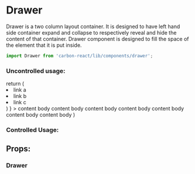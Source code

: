 
<Meta title="Design System/Drawer" />

# Drawer
Drawer is a two column layout container.
It is designed to have left hand side container expand and collapse to respectively reveal and hide the content of that container.
Drawer component is designed to fill the space of the element that it is put inside.

```javascript
import Drawer from 'carbon-react/lib/components/drawer';
```

### Uncontrolled usage:

<Preview>
  <Story name="default" parameters={{ info: { disable: true }}} >
    return (
      <Drawer
        expandedWidth='40%'
        animationDuration={ '500ms' }
        sidebar={ (
          <ul>
            <li>link a</li>
            <li>link b</li>
            <li>link c</li>
          </ul>
        ) }
      >
        content body content body content body content body content body content body content body
      </Drawer>
    )
  </Story>
</Preview>


### Controlled Usage:

<Preview>
  <Story id="test-drawer--controlled" />
</Preview>

## Props:

### Drawer

<Props of={Drawer} />
